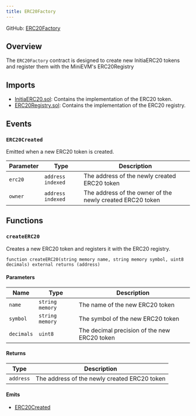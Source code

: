 ```yaml
---
title: ERC20Factory
---
```


GitHub: [ERC20Factory](https://github.com/initia-labs/initia-evm-contracts/blob/main/src/ERC20Factory.sol)

## Overview

The `ERC20Factory` contract is designed to create new InitiaERC20 tokens and register them with the MiniEVM's ERC20Registry

## Imports

-  [InitiaERC20.sol](/resources/developer/contract-references/evm/initia-erc20): Contains the implementation of the ERC20 token.
-  [ERC20Registry.sol](/resources/developer/contract-references/evm/erc20-registry): Contains the implementation of the ERC20 registry.

## Events

### `ERC20Created`

Emitted when a new ERC20 token is created.

| Parameter | Type | Description |
|-----------|------|-------------|
| `erc20` | `address indexed` | The address of the newly created ERC20 token |
| `owner` | `address indexed` | The address of the owner of the newly created ERC20 token |

## Functions

### `createERC20`

Creates a new ERC20 token and registers it with the ERC20 registry.

```solidity
function createERC20(string memory name, string memory symbol, uint8 decimals) external returns (address)
```

#### Parameters

| Name       | Type               | Description                             |
| ---------- | ------------------ | --------------------------------------- |
| `name`     | `string memory`    | The name of the new ERC20 token         |
| `symbol`   | `string memory`    | The symbol of the new ERC20 token       |
| `decimals` | `uint8`            | The decimal precision of the new ERC20 token |

#### Returns

| Type            | Description                              |
| --------------- | ---------------------------------------- |
| `address`       | The address of the newly created ERC20 token |

#### Emits

- [ERC20Created](#erc20created)